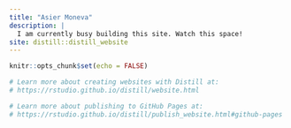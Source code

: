 ```yaml
---
title: "Asier Moneva"
description: |
  I am currently busy building this site. Watch this space!
site: distill::distill_website
---
```


```r
knitr::opts_chunk$set(echo = FALSE)

# Learn more about creating websites with Distill at:
# https://rstudio.github.io/distill/website.html

# Learn more about publishing to GitHub Pages at:
# https://rstudio.github.io/distill/publish_website.html#github-pages
```

